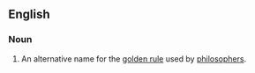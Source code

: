 {{wikipedia}}
==English==
===Noun===
{{en-noun|sg=[[ethic]] [[of]] [[reciprocity]]|ethics of reciprocity}}
#{{philosophy}} An alternative name for the [[golden rule]] used by [[philosophers]].